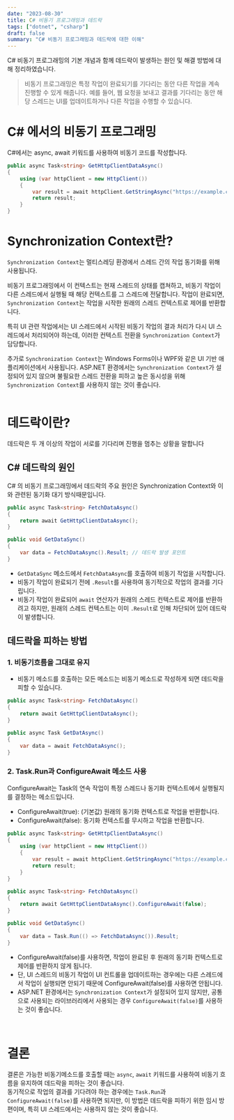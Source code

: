 ```yaml
---
date: "2023-08-30"
title: C# 비동기 프로그래밍과 데드락
tags: ["dotnet", "csharp"]
draft: false
summary: "C# 비동기 프로그래밍과 데드락에 대한 이해"
---
```


C# 비동기 프로그래밍의 기본 개념과 함께 데드락이 발생하는 원인 및 해결 방법에 대해 정리하였습니다.

> 비동기 프로그래밍은 특정 작업이 완료되기를 기다리는 동안 다른 작업을 계속 진행할 수 있게 해줍니다.
> 예를 들어, 웹 요청을 보내고 결과를 기다리는 동안 해당 스레드는 UI를 업데이트하거나 다른 작업을 수행할 수 있습니다.

# C# 에서의 비동기 프로그래밍

C#에서는 async, await 키워드를 사용하여 비동기 코드를 작성합니다.

```csharp
public async Task<string> GetHttpClientDataAsync()
{
    using (var httpClient = new HttpClient())
    {
        var result = await httpClient.GetStringAsync("https://example.com");
        return result;
    }
}
```

# Synchronization Context란?

`Synchronization Context`는 멀티스레딩 환경에서 스레드 간의 작업 동기화를 위해 사용됩니다.

비동기 프로그래밍에서 이 컨텍스트는 현재 스레드의 상태를 캡쳐하고, 비동기 작업이 다른 스레드에서 실행될 때
해당 컨텍스트를 그 스레드에 전달합니다. 작업이 완료되면, `Synchronization Context`는 작업을 시작한 원래의 스레드 컨텍스트로 제어를 반환합니다.

특히 UI 관련 작업에서는 UI 스레드에서 시작된 비동기 작업의 결과 처리가 다시 UI 스레드에서 처리되어야 하는데, 이러한 컨텍스트 전환을 `Synchronization Context`가 담당합니다.

추가로 `Synchronization Context`는 Windows Forms이나 WPF와 같은 UI 기반 애플리케이션에서 사용됩니다.
ASP.NET 환경에서는 `Synchronization Context`가 설정되어 있지 않으며 불필요한 스레드 전환을 피하고 높은 동시성을 위해 `Synchronization Context`를 사용하지 않는 것이 좋습니다.<br/><br/>

# 데드락이란?

데드락은 두 개 이상의 작업이 서로를 기다리며 진행을 멈추는 상황을 말합니다

## C# 데드락의 원인

C# 의 비동기 프로그래밍에서 데드락의 주요 원인은 Synchronization Context와 이와 관련된 동기화 대기 방식때문입니다.

```csharp
public async Task<string> FetchDataAsync()
{
    return await GetHttpClientDataAsync();
}

public void GetDataSync()
{
    var data = FetchDataAsync().Result; // 데드락 발생 포인트
}
```

- `GetDataSync` 메소드에서 `FetchDataAsync`를 호출하여 비동기 작업을 시작합니다.
- 비동기 작업이 완료되기 전에 `.Result`를 사용하여 동기적으로 작업의 결과를 기다립니다.
- 비동기 작업이 완료되어 `await` 연산자가 원래의 스레드 컨텍스트로 제어를 반환하려고 하지만, 원래의 스레드 컨텍스트는 이미 `.Result`로 인해 차단되어 있어 데드락이 발생합니다.

## 데드락을 피하는 방법

### 1. 비동기흐름을 그대로 유지

- 비동기 메소드를 호출하는 모든 메소드는 비동기 메소드로 작성하게 되면 데드락을 피할 수 있습니다.

```csharp
public async Task<string> FetchDataAsync()
{
    return await GetHttpClientDataAsync();
}

public async Task GetDatAsync()
{
    var data = await FetchDataAsync();
}
```

### 2. Task.Run과 ConfigureAwait 메소드 사용

ConfigureAwait는 Task의 연속 작업이 특정 스레드나 동기화 컨텍스트에서 실행될지를 결정하는 메소드입니다.

- ConfigureAwait(true): (기본값) 원래의 동기화 컨텍스트로 작업을 반환합니다.
- ConfigureAwait(false): 동기화 컨텍스트를 무시하고 작업을 반환합니다.

```csharp
public async Task<string> GetHttpClientDataAsync()
{
    using (var httpClient = new HttpClient())
    {
        var result = await httpClient.GetStringAsync("https://example.com").ConfigureAwait(false);
        return result;
    }
}

public async Task<string> FetchDataAsync()
{
    return await GetHttpClientDataAsync().ConfigureAwait(false);
}

public void GetDataSync()
{
    var data = Task.Run(() => FetchDataAsync()).Result;
}
```

- ConfigureAwait(false)를 사용하면, 작업이 완료된 후 원래의 동기화 컨텍스트로 제어를 반환하지 않게 됩니다.
- 단, UI 스레드의 비동기 작업이 UI 컨트롤을 업데이트하는 경우에는 다른 스레드에서 작업이 실행되면 안되기 때문에 ConfigureAwait(false)를 사용하면 안됩니다.
- ASP.NET 환경에서는 `Synchronization Context`가 설정되어 있지 않지만, 공통으로 사용되는 라이브러리에서 사용되는 경우 `ConfigureAwait(false)`를 사용하는 것이 좋습니다.

<br />

# 결론

결론은 가능한 비동기메소드를 호출할 때는 `async`, `await` 키워드를 사용하여 비동기 흐름을 유지하여 데드락을 피하는 것이 좋습니다.<br/>
동기적으로 작업의 결과를 기다려야 하는 경우에는 `Task.Run`과 `ConfigureAwait(false)`를 사용하면 되지만, 이 방법은 데드락을 피하기 위한 임시 방편이며, 특히 UI 스레드에서는 사용하지 않는 것이 좋습니다.
